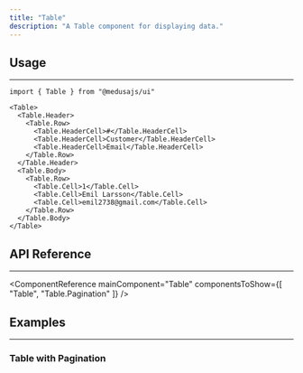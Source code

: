 ```yaml
---
title: "Table"
description: "A Table component for displaying data."
---
```


<ComponentExample name="table-demo" />

## Usage

---

```tsx
import { Table } from "@medusajs/ui"
```

```tsx
<Table>
  <Table.Header>
    <Table.Row>
      <Table.HeaderCell>#</Table.HeaderCell>
      <Table.HeaderCell>Customer</Table.HeaderCell>
      <Table.HeaderCell>Email</Table.HeaderCell>
    </Table.Row>
  </Table.Header>
  <Table.Body>
    <Table.Row>
      <Table.Cell>1</Table.Cell>
      <Table.Cell>Emil Larsson</Table.Cell>
      <Table.Cell>emil2738@gmail.com</Table.Cell>
    </Table.Row>
  </Table.Body>
</Table>
```

## API Reference

---

<ComponentReference mainComponent="Table" componentsToShow={[
  "Table",
  "Table.Pagination"
]} />

## Examples

---

### Table with Pagination

<ComponentExample name="table-pagination" />